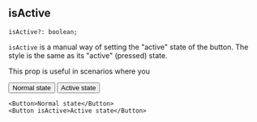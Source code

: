 
## isActive

```
isActive?: boolean;
```

`isActive` is a manual way of setting the "active" state of the button. The
style is the same as its "active" (pressed) state.

This prop is useful in scenarios where you

<div className="flex gap-2">
  <Button>Normal state</Button>
  <Button isActive>Active state</Button>
</div>

```tsx
<Button>Normal state</Button>
<Button isActive>Active state</Button>
```
